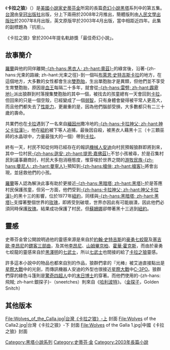 {{NoteTA|G1=Show}}
{{infobox Book | <!-- See Wikipedia:WikiProject_Novels or Wikipedia:WikiProject_Books -->
| name             = 黑塔V 卡拉之狼
| title_orig       ='''''Wolves of the Calla'''''
| image            = [[File:Wolvescalla.jpg|200px]]
| author           = [[史蒂芬金|史蒂芬金]]
| translator       = {{flagicon|China}}[[張楠_(翻譯)|張楠]]、[[任戰|任戰]]<br>{{flagicon|TWN}}[[馮瓊儀|馮瓊儀]]
| cover_artist     = 
| country          = {{flagicon|USA}}[[美國|美國]]
| language         = {{flagicon|USA}}[[英文|英文]]<br>{{flagicon|China}}[[簡體中文|簡體中文]]<br>{{flagicon|TWN}}[[繁體中文|繁體中文]]
| series           = [[黑塔小說系列|黑塔小說系列]]
| genre            = [[奇幻|奇幻]]、[[恐怖|恐怖]]、[[科幻|科幻]]、[[西部|西部]]
| publisher        = {{flagicon|USA}}[[格蘭出版社|格蘭出版社]]<br>{{flagicon|China}}[[人民文學出版社|人民文學出版社]]<br>{{flagicon|TWN}}[[皇冠文化|皇冠出版社]]
| release_date     = {{flagicon|USA}}2003年11月4日<br>{{flagicon|China}}2007年5月<br>{{flagicon|TWN}}2008年2月13日
| media_type       = 平裝
| pages            = {{flagicon|China}}598頁<br>{{flagicon|TWN}}853頁
| isbn             = {{flagicon|China}}ISBN 978-7-02-006236-2<br>{{flagicon|TWN}}ISBN 978-957-33-2391-4
| preceded_by      = [[黑塔IV_巫師與水晶球|黑塔IV 巫師與水晶球]]
| followed_by      = [[黑塔VI_蘇珊娜之歌|黑塔VI 蘇珊娜之歌]]
}}

《'''卡拉之狼'''》（{{lang-en|''Wolves of the Calla''}}）是[[美國|美國]][[小說家|小說家]][[史蒂芬金|史蒂芬金]]所寫的長篇[[奇幻小說|奇幻小說]][[黑塔|黑塔]]系列中的第五集。[[台灣|台灣]]由[[皇冠文化|皇冠出版社]]出版，分上下兩冊於2008年2月推出，簡體版則由[[人民文學出版社|人民文學出版社]]於2007年8月出版，英文原版早於2003年4月出版，當中相距近四年。此集的副標題為『抗拒』。

《卡拉之狼》曾於2004年提名軌跡獎「最佳奇幻小說」。

==故事簡介==

[[羅蘭·德斯欽|羅蘭]]與他的同伴離開[[蘭道爾·佛來格|-{zh-hans:黑衣人; zh-hant:奧茲}-]]的綠宮後，沿著-{zh-hans:光束的路線; zh-hant:光束之徑}-到一個叫[[布萊恩·史特吉斯卡拉|布萊恩·史特吉斯卡拉]]的地方，在這個地方，大多數的女性都會生出[[雙胞胎|雙胞胎]]，生出單胞胎才是異類，但他們並不享受生育雙胞胎，原因是[[血王|血王]]每隔二十多年，就會從[[霹靂地|-{zh-hans:雷劈; zh-hant:霹靂地}-]]派出狼群到村落搜集雙胞胎的其中一個，被找去的孩童總有一天會回到[[卡拉|卡拉]]，但回來的只是一個空殼，已經變成了一個[[弱智|弱智]]，只有身體會變得被平常人更高大，而且他們都失去了[[性能力|性能力]]，更嚴重的是，因為他們腦部受損，大多數都只有二三十歲的壽命。

共業們也在[[卡拉|卡拉]]遇到了一名來自[[緬因州|緬因州]]撒冷地的[[神父卡拉漢|-{zh-hans:卡拉神父; zh-hant:神父卡拉漢}-]]，他在[[紐約|紐約]]被下等人追捕，最後因自殺，被黑衣人藉黑十三（十三顆巫師的水晶球中，力量最強大的一個）帶到[[卡拉|卡拉]]。

終有一天，村民不知從何時已經存在的報訊[[機械人|機械人]][[安迪|安迪]]向村民預報狼群即將到來，其中一位村民[[提恩·嘉佛茲|-{zh-hans:逖安; zh-hant:提恩·嘉佛茲}-]]不甘小孩被尋，於是召集村民到議事廳商討，村民大多抱消極態度，惟穿梭於世界之間的[[游牧民族|游牧民族]][[曼寧人|-{zh-hans:曼尼人; zh-hant:曼寧人}-]]預知到[[槍客|-{zh-hans:槍俠; zh-hant:槍客}-]]將會出現，並拯救他們的小孩。

[[羅蘭·德斯欽|羅蘭]]等人認為解決此事有助於更接近[[黑塔|-{zh-hans:黑暗塔; zh-hant:黑塔}-]]於是答應村民保護孩童，但另一方面，他們受到[[神父卡拉漢|-{zh-hans:卡拉神父; zh-hant:神父卡拉漢}-]]的黑十三的影響，位於1977年[[紐約|紐約]]，同樣與[[黑塔|-{zh-hans:黑暗塔; zh-hant:黑塔}-]]支撐著整個世界的[[玫瑰|玫瑰]]，即將受到破壞，世界亦因此有可能崩潰，因此他們必須同時保護[[玫瑰|玫瑰]]。結果成功保護了村民，但[[蘇姍娜|蘇姍娜]]卻帶著黑十三逃到[[紐約|紐約]]。

==靈感==
史蒂芬金曾公開說明過他的靈感來源是來自於[[約翰司圖加|約翰·史特吉斯]]的[[豪勇七蛟龍|豪勇七蛟龍]]及[[塞吉歐·李昂尼|塞吉歐·李昂尼]]的[[鏢客三部曲|鏢客三部曲]]，及其他[[塞吉歐·李昂尼|李昂尼]]、[[山姆畢京柏|山姆畢京柏]]、[[霍華·霍克斯|霍華·霍克斯]]，而由於豪勇七蛟龍的靈感來自於[[黑澤明|黑澤明]]的[[七武士|七武士]]，所以[[七武士|七武士]]也間接的給了[[卡拉之狼|卡拉之狼]]靈感。

許多這本小說中的物品也都來自別的作品，狼群們拿的『光棒』被艾迪直接點出是[[星際大戰|星際大戰]]中的光劍，而傳訊機器人安迪的外型也很接近[[星際大戰|星際大戰]]中[[C-3PO|C-3PO]]。狼群們穿的綠色斗篷則是[[驚奇四超人|驚奇四超人]]中的[[末日博士|末日博士]]的穿著。而他們使用的-{zh-hans:飛賊; zh-hant:銀探子}-（sneetches）則來自《[[哈利波特|哈利波特]]》。（[[金探子|金探子]]，Golden Snitch）

== 其他版本 ==
<gallery>
File:Wolves_of_the_Calla.jpg|台灣《卡拉之狼》-上 封面
File:Wolves of the Calla2.jpg|台灣《卡拉之狼》-下 封面
File:Wolves of the Galla 1.jpg|中國《卡拉之狼》封面
</gallery>

{{黑塔系列}}

{{史蒂芬·金}}

[[Category:黑塔小說系列|Category:黑塔小說系列]]
[[Category:史蒂芬·金|Category:史蒂芬·金]]
[[Category:2003年長篇小說|Category:2003年長篇小說]]
